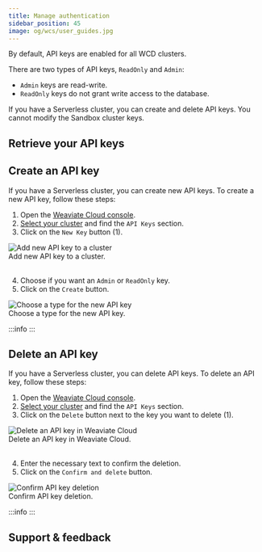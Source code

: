```yaml
---
title: Manage authentication
sidebar_position: 45
image: og/wcs/user_guides.jpg
---
```



By default, API keys are enabled for all WCD clusters.

There are two types of API keys, `ReadOnly` and `Admin`:

- `Admin` keys are read-write.
- `ReadOnly` keys do not grant write access to the database.

If you have a Serverless cluster, you can create and delete API keys. You cannot modify the Sandbox cluster keys.

## Retrieve your API keys


<RetrieveAPIKeys/>

## Create an API key

If you have a Serverless cluster, you can create new API keys. To create a new API key, follow these steps:


<div class="row">
  <div class="col col--4">
    <ol>
      <li>
        Open the <a href="https://console.weaviate.cloud">Weaviate Cloud console</a>.
      </li>
      <li>
        <a href="/docs/cloud/manage-clusters/status#select-your-cluster">Select your cluster</a> and find the <code>API Keys</code> section.
      </li>
      <li>Click on the <code>New Key</code> button (<span class="callout">1</span>).</li>
    </ol>
  </div>
  <div class="col col--8">
    <div class="card">
      <div class="card__image">
        <img src={NewAPIKey} alt="Add new API key to a cluster" />
      </div>
      <div class="card__body">
        Add new API key to a cluster.
      </div>
    </div>
  </div>
</div>
<br/>


<div class="row">
  <div class="col col--4">
    <ol start="4">
      <li>
        Choose if you want an <code>Admin</code> or <code>ReadOnly</code> key.
      </li>
      <li>Click on the <code>Create</code> button.</li>
    </ol>
  </div>
  <div class="col col--8">
    <div class="card">
      <div class="card__image">
        <img src={NewAPIKeyConfirm} alt="Choose a type for the new API key" />
      </div>
      <div class="card__body">
        Choose a type for the new API key.
      </div>
    </div>
  </div>
</div>

:::info
<RestartTheCluster/>
:::

## Delete an API key

If you have a Serverless cluster, you can delete API keys. To delete an API key, follow these steps:


<div class="row">
  <div class="col col--4">
    <ol>
      <li>
        Open the <a href="https://console.weaviate.cloud">Weaviate Cloud console</a>.
      </li>
      <li>
        <a href="/docs/cloud/manage-clusters/status#select-your-cluster">Select your cluster</a> and find the <code>API Keys</code> section.
      </li>
      <li>Click on the <code>Delete</code> button next to the key you want to delete (<span class="callout">1</span>).</li>
    </ol>
  </div>
  <div class="col col--8">
    <div class="card">
      <div class="card__image">
        <img src={DeleteAPIKey} alt="Delete an API key in Weaviate Cloud" />
      </div>
      <div class="card__body">
        Delete an API key in Weaviate Cloud.
      </div>
    </div>
  </div>
</div>
<br/>


<div class="row">
  <div class="col col--4">
    <ol start="4">
      <li>
        Enter the necessary text to confirm the deletion.
      </li>
      <li>Click on the <code>Confirm and delete</code> button.</li>
    </ol>
  </div>
  <div class="col col--8">
    <div class="card">
      <div class="card__image">
        <img src={DeleteAPIKeyConfirm} alt="Confirm API key deletion" />
      </div>
      <div class="card__body">
        Confirm API key deletion.
      </div>
    </div>
  </div>
</div>

:::info
<RestartTheCluster/>
:::

## Support & feedback


<SupportAndTrouble />


<CustomScriptLoader/>
